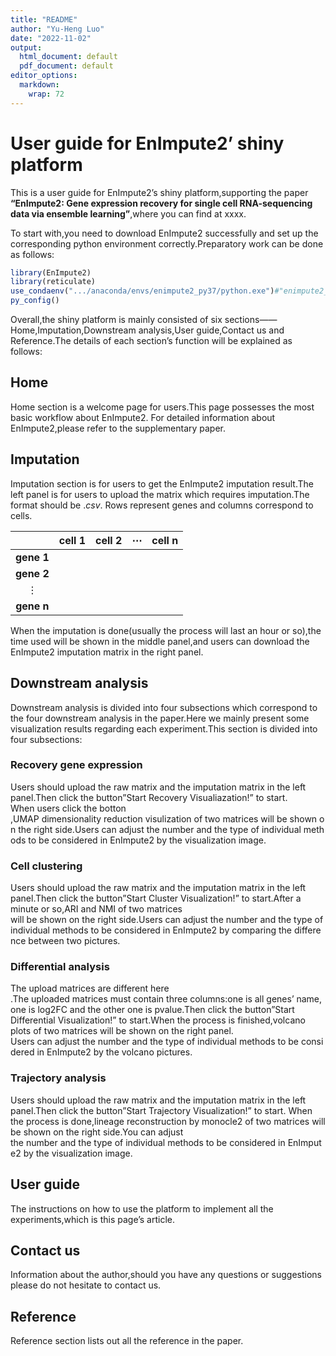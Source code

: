 ---
title: "README"
author: "Yu-Heng Luo"
date: "2022-11-02"
output:
  html_document: default
  pdf_document: default
editor_options:
  markdown:
    wrap: 72
---

# User guide for EnImpute2' shiny platform

This is a user guide for EnImpute2's shiny platform,supporting the paper
**"EnImpute2: Gene expression recovery for single cell RNA-sequencing
data via ensemble learning"**,where you can find at xxxx.

To start with,you need to download EnImpute2 successfully and set up the
corresponding python environment correctly.Preparatory work can be done
as follows:

```{r eval=FALSE}
library(EnImpute2)
library(reticulate)
use_condaenv(".../anaconda/envs/enimpute2_py37/python.exe")#"enimpute2_py37" is your corresponding python environment
py_config()
```

Overall,the shiny platform is mainly consisted of six
sections------Home,Imputation,Downstream analysis,User guide,Contact us
and Reference.The details of each section's function will be explained
as follows:

## Home

Home section is a welcome page for users.This page possesses the most
basic workflow about EnImpute2. For detailed information about
EnImpute2,please refer to the supplementary paper.

## Imputation

Imputation section is for users to get the EnImpute2 imputation
result.The left panel is for users to upload the matrix which requires
imputation.The format should be .*csv*. Rows represent genes and columns
correspond to cells.

|            | **cell 1** | **cell 2** | $\cdots$ | cell n |
|:----------:|:----------:|:----------:|:--------:|:------:|
| **gene 1** |            |            |          |        |
| **gene 2** |            |            |          |        |
|  $\vdots$  |            |            |          |        |
| **gene n** |            |            |          |        |

When the imputation is done(usually the process will last an hour or
so),the time used will be shown in the middle panel,and users can
download the EnImpute2 imputation matrix in the right panel.

## Downstream analysis

Downstream analysis is divided into four subsections which correspond to
the four downstream analysis in the paper.Here we mainly present some
visualization results regarding each experiment.This section is divided
into four subsections:

### Recovery gene expression

Users should upload the raw matrix and the imputation matrix in the left
panel.Then click the button"Start Recovery Visualiazation!" to start.
When users click the botton
,UMAP dimensionality reduction visulization of two matrices will be shown on the right side.Users can adjust the number and the type of individual methods to be considered in EnImpute2 by the visualization image.

### Cell clustering

Users should upload the raw matrix and the imputation matrix in the left
panel.Then click the button"Start Cluster Visualization!" to start.After
a minute or so,ARI and NMI of two matrices
will be shown on the right side.Users can adjust the number and the type of individual methods to be considered in EnImpute2 by comparing the difference between two pictures.

### Differential analysis

The upload matrices are different here
.The uploaded matrices must contain three columns:one is all genes' name,one is log2FC and the other one is pvalue.Then
click the button"Start Differential Visualization!" to start.When the
process is finished,volcano plots of two matrices will be shown on the
right panel.
Users can adjust the number and the type of individual methods to be considered in EnImpute2 by the volcano pictures.

### Trajectory analysis

Users should upload the raw matrix and the imputation matrix in the left
panel.Then click the button"Start Trajectory Visualization!" to start.
When the process is done,lineage reconstruction by monocle2 of two
matrices will be shown on the right side.You can adjust
the number and the type of individual methods to be considered in EnImpute2 by the visualization image.

## User guide

The instructions on how to use the platform to implement all the
experiments,which is this page's article.

## Contact us

Information about the author,should you have any questions or
suggestions please do not hesitate to contact us.

## Reference

Reference section lists out all the reference in the paper.
